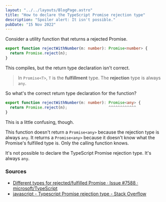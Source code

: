 ```yaml
---
layout: "../../layouts/BlogPage.astro"
title: "How to declare the TypeScript Promise rejection type"
description: "Spoiler alert: It isn't possible."
pubDate: "15 Nov 2022"
---
```



Consider a utility function that returns a rejected Promise.

```typescript
export function rejectWithNumber(n: number): Promise<number> {
  return Promise.reject(n);
}
```

This compiles, but the return type declaration isn't correct.

> In `Promise<T>`, `T` is the **fulfillment** type. The **rejection** type is always `any`.

So what's the correct return type declaration for the function?

```typescript
export function rejectWithNumber(n: number): Promise<any> {
  return Promise.reject(n);                  ^^^^^^^^^^^^
}
```

This is a little confusing, though.

This function doesn't return a `Promise<any>` because the rejection type is always `any`. It returns a `Promise<any>` because it doesn't know what the Promise's fulfilled type is. Only the calling function knows.

It's not possible to declare the TypeScript Promise rejection type. It's always `any`.

<Comments link="https://github.com/sethlivingston/sethlivingston.dev/discussions/2" />

### Sources

- [Different types for rejected/fulfilled Promise · Issue #7588 · microsoft/TypeScript](https://github.com/Microsoft/TypeScript/issues/7588)
- [javascript - Typescript Promise rejection type - Stack Overflow](https://stackoverflow.com/questions/50071115/typescript-promise-rejection-type/50071254#50071254)

